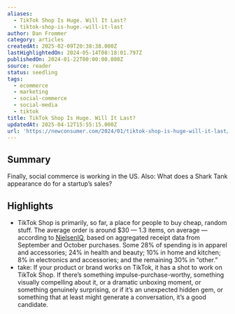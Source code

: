 ```yaml
---
aliases:
  - TikTok Shop Is Huge. Will It Last?
  - tiktok-shop-is-huge.-will-it-last
author: Dan Frommer
category: articles
createdAt: 2025-02-09T20:38:38.000Z
lastHighlightedOn: 2024-05-14T08:18:01.797Z
publishedOn: 2024-01-22T00:00:00.000Z
source: reader
status: seedling
tags:
  - ecommerce
  - marketing
  - social-commerce
  - social-media
  - tiktok
title: TikTok Shop Is Huge. Will It Last?
updatedAt: 2025-04-12T15:55:15.000Z
url: 'https://newconsumer.com/2024/01/tiktok-shop-is-huge-will-it-last/'
---
```

## Summary

Finally, social commerce is working in the US. Also: What does a Shark Tank appearance do for a startup’s sales?

## Highlights

- TikTok Shop is primarily, so far, a place for people to buy cheap, random stuff. The average order is around $30 — 1.3 items, on average — according to [NielsenIQ](https://nielseniq.com/global/en/), based on aggregated receipt data from September and October purchases. Some 28% of spending is in apparel and accessories; 24% in health and beauty; 10% in home and kitchen; 8% in electronics and accessories; and the remaining 30% in “other.”
- take: If your product or brand works on TikTok, it has a shot to work on TikTok Shop. If there’s something impulse-purchase-worthy, something visually compelling about it, or a dramatic unboxing moment, or something genuinely surprising, or if it’s an unexpected hidden gem, or something that at least might generate a conversation, it’s a good candidate.
